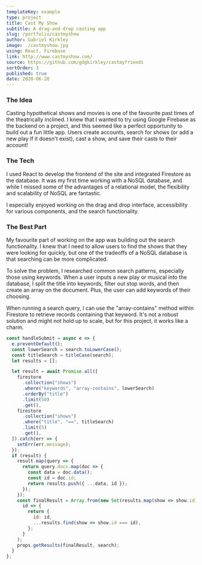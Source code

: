 ```yaml
---
templateKey: example
type: project
title: Cast My Show
subtitle: A drag-and-drop casting app
slug: /portfolio/castmyshow
author: Gabriel Kirkley
image: ./castmyshow.jpg
using: React, Firebase
link: http://www.castmyshow.com/
source: https://github.com/gdgkirkley/castmyfriends
sortOrder: 3
published: true
date: 2020-06-28
---
```


### The Idea

Casting hypothetical shows and movies is one of the favourite past times of the
theatrically inclined. I knew that I wanted to try using Google Firebase as the
backend on a project, and this seemed like a perfect opportunity to build out a
fun little app. Users create accounts, search for shows (or add a new play if it
doesn't exist), cast a show, and save their casts to their account!

### The Tech

I used React to develop the frontend of the site and integrated Firestore as the
database. It was my first time working with a NoSQL database, and while I missed
some of the advantages of a relational model, the flexibility and scalability of
NoSQL are fantastic.

I especially enjoyed working on the drag and drop interface, accessibility for
various components, and the search functionality.

### The Best Part

My favourite part of working on the app was building out the search
functionality. I knew that I need to allow users to find the shows that they
were looking for quickly, but one of the tradeoffs of a NoSQL database is that
searching can be more complicated.

To solve the problem, I researched common search patterns, especially those
using keywords. When a user inputs a new play or musical into the database, I
split the title into keywords, filter out stop words, and then create an array
on the document. Plus, the user can add keywords of their choosing.

When running a search query, I can use the "array-contains" method within
Firestore to retrieve records containing that keyword. It's not a robust
solution and might not hold up to scale, but for this project, it works like a
charm.

```js
const handleSubmit = async e => {
  e.preventDefault();
  const lowerSearch = search.toLowerCase();
  const titleSearch = titleCase(search);
  let results = [];

  let result = await Promise.all([
    firestore
      .collection("shows")
      .where("keywords", "array-contains", lowerSearch)
      .orderBy("title")
      .limit(50)
      .get(),
    firestore
      .collection("shows")
      .where("title", "==", titleSearch)
      .limit(5)
      .get(),
  ]).catch(err => {
    setErr(err.message);
  });
  if (result) {
    result.map(query => {
      return query.docs.map(doc => {
        const data = doc.data();
        const id = doc.id;
        return results.push({ ...data, id });
      });
    });
    const finalResult = Array.from(new Set(results.map(show => show.id))).map(
      id => {
        return {
          id: id,
          ...results.find(show => show.id === id),
        };
      }
    );
    props.getResults(finalResult, search);
  }
};
```
